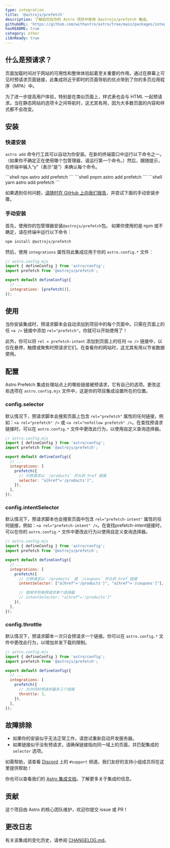 ```yaml
---
type: integration
title: '@astrojs/prefetch'
description: 了解如何在你的 Astro 项目中使用 @astrojs/prefetch 集成。
githubURL: 'https://github.com/withastro/astro/tree/main/packages/integrations/prefetch/'
hasREADME: true
category: other
i18nReady: true
---
```



## 什么是预请求？

页面加载时间对于网站的可用性和整体体验起着至关重要的作用。通过在屏幕上可见时预请求页面链接，此集成将近乎即时的页面导航的优点带到了你的多页应用程序（MPA）中。

为了进一步提高用户体验，特别是在类似页面上，样式表也会与 HTML 一起预请求。当在静态网站的选项卡之间导航时，这尤其有用，因为大多数页面的内容和样式都不会改变。

## 安装

### 快速安装

`astro add` 命令行工具可以自动为你安装。在新的终端窗口中运行以下命令之一。（如果你不确定正在使用哪个包管理器，请运行第一个命令。）然后，跟随提示，在终端中输入“y”（表示“是”）来确认每个命令。

<PackageManagerTabs>

<Fragment slot="npm">
```shell
npx astro add prefetch
```
</Fragment>

<Fragment slot="pnpm">
```shell
pnpm astro add prefetch  
```
</Fragment>

<Fragment slot="yarn">
```shell
yarn astro add prefetch
```
</Fragment>
</PackageManagerTabs>

如果遇到任何问题，[请随时在 GitHub 上向我们报告](https://github.com/withastro/astro/issues)，并尝试下面的手动安装步骤。

### 手动安装

首先，使用你的包管理器安装`@astrojs/prefetch`包。 如果你使用的是 npm 或不确定，请在终端中运行以下命令：

```sh
npm install @astrojs/prefetch
```

然后，使用 `integrations` 属性将此集成应用于你的 `astro.config.*` 文件：

```js ins={3} "prefetch()"
// astro.config.mjs
import { defineConfig } from 'astro/config';
import prefetch from '@astrojs/prefetch';

export default defineConfig({
  // ...
  integrations: [prefetch()],
});
```

## 使用

当你安装集成时，预请求脚本会自动添加到项目中的每个页面中。只需在页面上的任 `<a />` 链接中添加 `rel="prefetch"`，你就可以开始使用了！

此外，你可以将 `rel = prefetch-intent` 添加到页面上的任何 `<a />` 链接中，以仅在悬停，触摸或聚焦时预请求它们。在查看你的网站时，这尤其有用以节省数据使用。

## 配置

Astro Prefetch 集成处理站点上的哪些链接被预请求，它有自己的选项。更改这些选项在 `astro.config.mjs` 文件中，这是你的项目集成设置所在的位置。

### config.selector

默认情况下，预请求脚本会搜索页面上包含 `rel="prefetch"` 属性的任何链接，例如：`<a rel="prefetch" />` 或 `<a rel="nofollow prefetch" />`。在查找预请求链接时，可以在 `astro.config.*` 文件中更改此行为，以使用自定义查询选择器。

```js
// astro.config.mjs
import { defineConfig } from 'astro/config';
import prefetch from '@astrojs/prefetch';

export default defineConfig({
  // ...
  integrations: [
    prefetch({
      // 只预请求以 `/products` 开头的 href 链接
      selector: "a[href^='/products']",
    }),
  ],
});
```

### config.intentSelector

默认情况下，预请求脚本也会搜索页面中包含 `rel="prefetch-intent"` 属性的任何链接，例如：`<a rel="prefetch-intent" />`。在查找prefetch-intent链接时，可以在你的 `astro.config.*` 文件中更改此行为以使用自定义查询选择器。

```js
// astro.config.mjs
import { defineConfig } from 'astro/config';
import prefetch from '@astrojs/prefetch';

export default defineConfig({
  // ...
  integrations: [
    prefetch({
      // 只预请求以 `/products` 或 `/coupons` 开头的 href 链接
      intentSelector: ["a[href^='/products']", "a[href^='/coupons']"],

      // 使用字符串预请求单个选择器
      // intentSelector: "a[href^='/products']"
    }),
  ],
});
```

### config.throttle

默认情况下，预请求脚本一次只会预请求一个链接。你可以在 `astro.config.*` 文件中更改此行为，以增加并发下载的限制。

```js
// astro.config.mjs
import { defineConfig } from 'astro/config';
import prefetch from '@astrojs/prefetch';

export default defineConfig({
  // ...
  integrations: [
    prefetch({
      // 允许同时预请求最多三个链接
      throttle: 3,
    }),
  ],
});
```

## 故障排除

*  如果你的安装似乎无法正常工作，请尝试重新启动开发服务器。
*  如果链接似乎没有预请求，请确保链接指向同一域上的页面，并匹配集成的 `selector` 选项。

如需帮助，请查看 [Discord](https://astro.build/chat) 上的 `#support` 频道。我们友好的支持小组成员将在这里提供帮助！

你也可以查看我们的 [Astro 集成文档][astro-integration]，了解更多关于集成的信息。


## 贡献

这个项目由 Astro 的核心团队维护，欢迎你提交 issue 或 PR！

## 更改日志

有关该集成的变化历史，请参阅 [CHANGELOG.md](https://github.com/withastro/astro/tree/main/packages/integrations/prefetch/CHANGELOG.md)。

[astro-integration]: /zh-cn/guides/integrations-guide/


